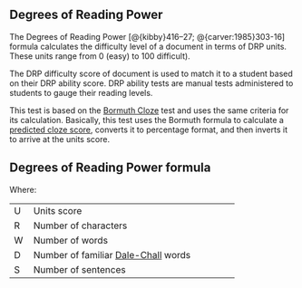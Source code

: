 ## Degrees of Reading Power\index{Degrees of Reading Power|(ii} {#sec-degrees-of-reading-power}

The Degrees of Reading Power [@{kibby}416–27; @{carver:1985}303-16] formula calculates the difficulty level of a document in terms of DRP units. These units range from 0 (easy) to 100 difficult).

The DRP difficulty score of document is used to match it to a student based on their DRP ability score. DRP ability tests are manual tests administered to students to gauge their reading levels.

This test is based on the [Bormuth Cloze](#sec-bormuth-cloze-mean-machine-passage) test and uses the same criteria for its calculation. Basically, this test uses the Bormuth formula to calculate a [predicted cloze score](#sec-cloze), converts it to percentage format, and then inverts it to arrive at the units score.

::: {.callout-note icon=false}
## Degrees of Reading Power formula

\begin{align*}
  U = & 100 - 100*(.886593 - .083640*(R/W) + \\
      & .161911*(D/W)^3 - .021401*(W/S) + \\
      & .000577*(W/S)^2 - .000005*(W/S)^3)
\end{align*}
:::

Where:

+:----+:------------------------------------+
| U   | Units score                         |
+-----+-------------------------------------+
| R   | Number of characters                |
+-----+-------------------------------------+
| W   | Number of words                     |
+-----+-------------------------------------+
| D   | Number of familiar [Dale-Chall](#sec-dale-chall-test) words |
+-----+-------------------------------------+
| S   | Number of sentences                 |
+-----+-------------------------------------+

\index{Degrees of Reading Power|)}

\newpage